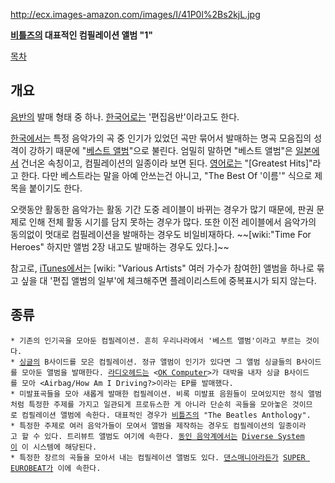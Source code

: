 http://ecx.images-amazon.com/images/I/41P0l%2Bs2kjL.jpg

'''[[비틀즈]]의 대표적인 컴필레이션 앨범 "1"'''

[[목차]]

== 개요 ==

[[음반]]의 발매 형태 중 하나. [[한국어]]로는 '편집음반'이라고도 한다.

[[한국]]에서는 특정 음악가의 곡 중 인기가 있었던 곡만 묶어서 발매하는 명곡 모음집의 성격이 강하기 때문에 "[[베스트 앨범]]"으로 불린다. 엄밀히 말하면 "베스트 앨범"은 [[일본]]에서 건너온 속칭이고, 컴필레이션의 일종이라 보면 된다. [[영어]]로는 "[Greatest Hits]"라고 한다. 다만 베스트라는 말을 아예 안쓰는건 아니고, "The Best Of '이름'" 식으로 제목을 붙이기도 한다.

오랫동안 활동한 음악가는 활동 기간 도중 레이블이 바뀌는 경우가 많기 때문에, 판권 문제로 인해 전체 활동 시기를 담지 못하는 경우가 많다. 또한 이전 레이블에서 음악가의 동의없이 멋대로 컴필레이션을 발매하는 경우도 비일비재하다. ~~[wiki:"Time For Heroes" 하지만 앨범 2장 내고도 발매하는 경우도 있다.]~~

참고로, [[iTunes]]에서는 [wiki: "Various Artists" 여러 가수가 참여한] 앨범을 하나로 묶고 싶을 대 '편집 앨범의 일부'에 체크해주면 플레이리스트에 중복표시가 되지 않는다.

== 종류 ==

 * 기존의 인기곡을 모아둔 컴필레이션. 흔히 우리나라에서 '베스트 앨범'이라고 부르는 것이다.
 * [[싱글]]의 B사이드를 모은 컴필레이션. 정규 앨범이 인기가 있다면 그 앨범 싱글들의 B사이드를 모아둔 앨범을 발매한다. [[라디오헤드]]는 <[[OK Computer]]>가 대박을 내자 싱글 B사이드를 모아 <Airbag/How Am I Driving?>이라는 EP를 발매했다.
 * 미발표곡들을 모아 새롭게 발매한 컴필레이션. 비록 미발표 음원들이 모여있지만 정식 앨범처럼 특정한 주제를 가지고 일관되게 프로듀스한 게 아니라 단순히 곡들을 모아놓은 것이므로 컴필레이션 앨범에 속한다. 대표적인 경우가 [[비틀즈]]의 "The Beatles Anthology".
 * 특정한 주제로 여러 음악가들이 모여서 앨범을 제작하는 경우도 컴필레이션의 일종이라고 할 수 있다. 트리뷰트 앨범도 여기에 속한다. [[동인 음악]]계에서는 [[Diverse System]]이 이 시스템에 해당된다.
 * 특정한 장르의 곡들을 모아서 내는 컴필레이션 앨범도 있다. [[댄스매니아]]라든가 [[SUPER EUROBEAT]]가 이에 속한다.

